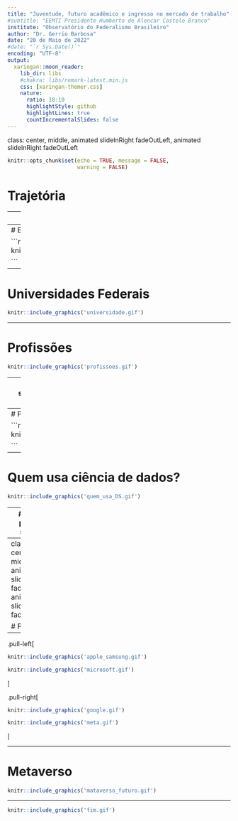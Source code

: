 ```yaml
---
title: "Juventude, futuro acadêmico e ingresso no mercado de trabalho"
#subtitle: "EEMTI Presidente Humberto de Alencar Castelo Branco"
institute: "Observatório do Federalismo Brasileiro"
author: "Dr. Gerrio Barbosa"
date: "20 de Maio de 2022"
#date: "`r Sys.Date()`"
encoding: "UTF-8"
output:
  xaringan::moon_reader:
    lib_dir: libs
    #chakra: libs/remark-latest.min.js
    css: [xaringan-themer.css]
    nature:
      ratio: 18:10
      highlightStyle: github
      highlightLines: true
      countIncrementalSlides: false
---
```

class: center, middle, animated slideInRight fadeOutLeft, animated slideInRight fadeOutLeft


```r

knitr::opts_chunk$set(echo = TRUE, message = FALSE,
                      warning = FALSE)

```


# Trajetória


---
# Filho de Agricultores

```r

knitr::include_graphics('agricultores.gif')

```




---
# Ensino Público


```r
knitr::include_graphics('escolaPublica2.gif')

```


---
# Universidades Federais

```r
knitr::include_graphics('universidade.gif')
```


---

# Profissões 

```r
knitr::include_graphics('profissoes.gif')

```

---
class: center, middle, animated slideInRight fadeOutLeft, animated slideInRight fadeOutLeft

# Ciência de Dados

---
# Por que usar ciência de dados?

```r
knitr::include_graphics('pq_usar_DS.gif')

```



---

# Quem usa ciência de dados?


```r
knitr::include_graphics('quem_usa_DS.gif')

```


---
# O que precisa saber?

```r
knitr::include_graphics('o_que_saber_DS.gif')

```



---
class: center, middle, animated slideInRight fadeOutLeft, animated slideInRight fadeOutLeft

# Futuro

---

.pull-left[


```r

knitr::include_graphics('apple_samsung.gif')

```


```r
knitr::include_graphics('microsoft.gif')
```





]


.pull-right[

```r

knitr::include_graphics('google.gif')

```


```r

knitr::include_graphics('meta.gif')

```


]

---

# Metaverso

```r
knitr::include_graphics('mataverso_futuro.gif')
```
---

```r

knitr::include_graphics('fim.gif')

```




